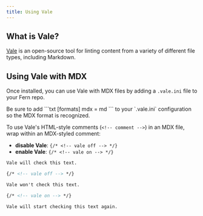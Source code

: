 ```yaml
---
title: Using Vale 
---
```


## What is Vale?

[Vale](https://vale.sh/) is an open-source tool for linting content from a variety of different file types, including Markdown. 

## Using Vale with MDX

Once installed, you can use Vale with MDX files by adding a `.vale.ini` file to your Fern repo. 

<Tip>
Be sure to add 
```txt
[formats]
mdx = md
```
to your `.vale.ini` configuration so the MDX format is recognized. 
</Tip>

To use Vale's HTML-style comments (`<!-- comment -->`) in an MDX file, wrap within an MDX-styled comment:
- **disable Vale**: `{/* <!-- vale off --> */}`
- **enable Vale**: `{/* <!-- vale on --> */}`


```markdown title='Example Vale Usage'
Vale will check this text.

{/* <!-- vale off --> */}

Vale won't check this text.

{/* <!-- vale on --> */}

Vale will start checking this text again.
```